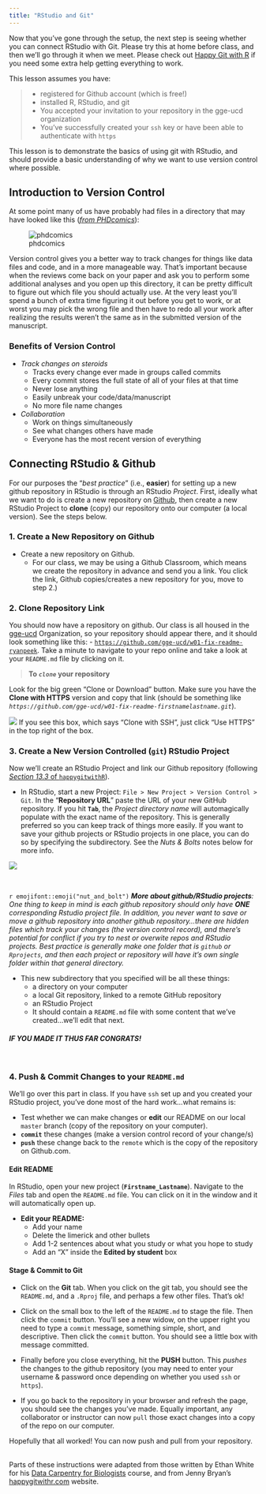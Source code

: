 ```yaml
---
title: "RStudio and Git"
---
```


Now that you've gone through the setup, the next step is seeing whether you can connect RStudio with Git. Please try this at home before class, and then we'll go through it when we meet. Please check out [Happy Git with R](http://happygitwithr.com/) if you need some extra help getting everything to work.

This lesson assumes you have:

 >  - registered for Github account (which is free!)
 >  - installed R, RStudio, and git
 >  - You accepted your invitation to your repository in the gge-ucd organization
 >  - You've successfully created your `ssh` key or have been able to authenticate with `https`

This lesson is to demonstrate the basics of using git with RStudio, and should provide a basic understanding of why we want to use version control where possible. 

## Introduction to Version Control

At some point many of us have probably had files in a directory that may have looked like this (*[from PHDcomics](http://phdcomics.com/comics/archive.php?comicid=1323)*): 

![phdcomics](img/phd052810s.gif)

Version control gives you a better way to track changes for things like data files and code, and in a more manageable way. That’s important because when the reviews come back on your paper and ask you to perform some additional analyses and you open up this directory, it can be pretty difficult to figure out which file you should actually use. At the very least you’ll spend a bunch of extra time figuring it out before you get to work, or at worst you may pick the wrong file and then have to redo all your work after realizing the results weren't the same as in the submitted version of the manuscript.

### Benefits of Version Control

  - *Track changes on steroids*
    - Tracks every change ever made in groups called commits
    - Every commit stores the full state of all of your files at that time
    - Never lose anything
    - Easily unbreak your code/data/manuscript
    - No more file name changes
    
  - *Collaboration*
    - Work on things simultaneously
    - See what changes others have made
    - Everyone has the most recent version of everything
    

## Connecting RStudio & Github

For our purposes the "*best practice*" (i.e., **easier**) for setting up a new github repository in RStudio is through an RStudio *Project*. First, ideally what we want to do is create a new repository on [Github](https://github.com/), then create a new RStudio Project to **clone** (copy) our repository onto our computer (a local version). See the steps below.

### 1. Create a New Repository on Github

 - Create a new repository on Github.
    - For our class, we may be using a Github Classroom, which means we create the repository in advance and send you a link. You click the link, Github copies/creates a new repository for you, move to step 2.)

### 2. Clone Repository Link

You should now have a repository on github. Our class is all housed in the [gge-ucd](https://github.com/gge-ucd) Organization, so your repository should appear there, and it should look something like this:
  - [`https://github.com/gge-ucd/w01-fix-readme-ryanpeek`](https://github.com/gge-ucd/w01-fix-readme-ryanpeek). Take a minute to navigate to your repo online and take a look at your `README.md` file by clicking on it. 

 > **To _`clone`_ your repository**
    
Look for the big green "Clone or Download" button. Make sure you have the **Clone with HTTPS** version and copy that link (should be something like *`https://github.com/gge-ucd/w01-fix-readme-firstnamelastname.git`*).
 
![](img/ssh_clone.png)
If you see this box, which says "Clone with SSH", just click "Use HTTPS" in the top right of the box.

### 3. Create a New Version Controlled (`git`) RStudio Project

Now we'll create an RStudio Project and link our Github repository (following [*Section 13.3* of `happygitwithR`](http://happygitwithr.com/rstudio-git-github.html#clone-the-new-github-repository-to-your-computer-via-rstudio)).

  - In RStudio, start a new Project: `File > New Project > Version Control > Git`. In the “**Repository URL**” paste the URL of your new GitHub repository. If you hit **`Tab`**, the *Project directory name* will automagically populate with the exact name of the repository. This is generally preferred so you can keep track of things more easily. If you want to save your github projects or RStudio projects in one place, you can do so by specifying the subdirectory. See the *Nuts & Bolts* notes below for more info.
  
![](img/newRStudio_git_proj_named.png)

<br>

`r emojifont::emoji("nut_and_bolt")` *__More about github/RStudio projects__: One thing to keep in mind is each github repository should only have **ONE** corresponding Rstudio project file. In addition, you never want to save or move a github repository into another github repository...there are hidden files which track your changes (the version control record), and there's potential for conflict if you try to nest or overwite repos and RStudio projects. Best practice is generally make one folder that is `github` or `Rprojects`, and then each project or repository will have it's own single folder within that general directory.*

  - This new subdirectory that you specified will be all these things:
    - a directory on your computer
    - a local Git repository, linked to a remote GitHub repository
    - an RStudio Project
    - It should contain a `README.md` file with some content that we've created...we'll edit that next.
    
<!-- STOP and check in here...have folks gotten this part? Are there questions? Ask some paired/group questions?-->
 
#### *IF YOU MADE IT THUS FAR CONGRATS!*

<br>

### 4. Push & Commit Changes to your `README.md`

We'll go over this part in class. If you have `ssh` set up and you created your RStudio project, you've done most of the hard work...what remains is:

 - Test whether we can make changes or **edit** our README on our local `master` branch (copy of the repository on your computer).
 - **`commit`** these changes (make a version control record of your change/s)
 - **`push`** these change back to the `remote` which is the copy of the repository on Github.com.

#### Edit README

In RStudio, open your new project (**`Firstname_Lastname`**). Navigate to the *Files* tab and open the `README.md` file. You can click on it in the window and it will automatically open up.

  - **Edit your README:**
    - Add your name
    - Delete the limerick and other bullets
    - Add 1-2 sentences about what you study or what you hope to study
    - Add an "X" inside the **Edited by student** box

#### Stage & Commit to Git

  - Click on the **Git** tab. When you click on the git tab, you should see the `README.md`, and a `.Rproj` file, and perhaps a few other files. That's ok!
  
  - Click on the small box to the left of the `README.md` to stage the file. Then click the `commit` button. You'll see a new widow, on the upper right you need to type a `commit` message, something simple, short, and descriptive. Then click the `commit` button. You should see a little box with message committed.
  
  - Finally before you close everything, hit the **PUSH** button. This *pushes* the changes to the github repository (you may need to enter your username & password once depending on whether you used `ssh` or `https`).
  
  - If you go back to the repository in your browser and refresh the page, you should see the changes you've made. Equally important, any collaborator or instructor can now `pull` those exact changes into a copy of the repo on our computer.

Hopefully that all worked! You can now push and pull from your repository.

<br>
Parts of these instructions were adapted from those written by Ethan White for his [Data Carpentry for Biologists](http://www.datacarpentry.org/semester-biology/) course, and from Jenny Bryan's [happygitwithr.com](http://happygitwithr.com/) website.